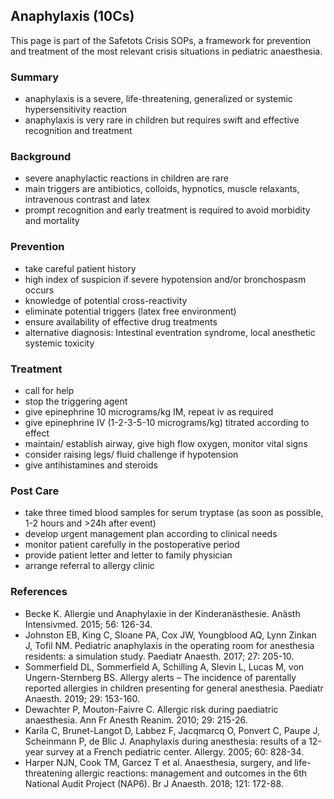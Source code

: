 ## Anaphylaxis (10Cs)
This page is part of the Safetots Crisis SOPs, a framework for prevention and treatment of the most relevant crisis situations in pediatric anaesthesia.

### Summary
- anaphylaxis is a severe, life-threatening, generalized or systemic hypersensitivity reaction
- anaphylaxis is very rare in children but requires swift and effective recognition and treatment

### Background
- severe anaphylactic reactions in children are rare
- main triggers are antibiotics, colloids, hypnotics, muscle relaxants, intravenous contrast and latex
- prompt recognition and early treatment is required to avoid morbidity and mortality

### Prevention
- take careful patient history
- high index of suspicion if severe hypotension and/or bronchospasm occurs
- knowledge of potential cross-reactivity
- eliminate potential triggers (latex free environment)
- ensure availability of effective drug treatments
- alternative diagnosis: Intestinal eventration syndrome, local anesthetic systemic toxicity

### Treatment
- call for help
- stop the triggering agent
- give epinephrine 10 micrograms/kg IM, repeat iv as required
- give epinephrine IV (1-2-3-5-10 micrograms/kg) titrated according to effect
- maintain/ establish airway, give high flow oxygen, monitor vital signs
- consider raising legs/ fluid challenge if hypotension
- give antihistamines and steroids

### Post Care
- take three timed blood samples for serum tryptase (as soon as possible, 1-2 hours and \>24h after event)
- develop urgent management plan according to clinical needs
- monitor patient carefully in the postoperative period
- provide patient letter and letter to family physician
- arrange referral to allergy clinic

### References
- Becke K. Allergie und Anaphylaxie in der Kinderanästhesie. Anästh Intensivmed. 2015; 56: 126-34.
- Johnston EB, King C, Sloane PA, Cox JW, Youngblood AQ, Lynn Zinkan J, Tofil NM. Pediatric anaphylaxis in the operating room for anesthesia residents: a simulation study. Paediatr Anaesth. 2017; 27: 205-10.
- Sommerfield DL, Sommerfield A, Schilling A, Slevin L, Lucas M, von Ungern-Sternberg BS. Allergy alerts -- The incidence of parentally reported allergies in children presenting for general anesthesia. Paediatr Anaesth. 2019; 29: 153-160.
- Dewachter P, Mouton-Faivre C. Allergic risk during paediatric anaesthesia. Ann Fr Anesth Reanim. 2010; 29: 215-26.
- Karila C, Brunet-Langot D, Labbez F, Jacqmarcq O, Ponvert C, Paupe J, Scheinmann P, de Blic J. Anaphylaxis during anesthesia: results of a 12-year survey at a French pediatric center. Allergy. 2005; 60: 828-34.
- Harper NJN, Cook TM, Garcez T et al. Anaesthesia, surgery, and life-threatening allergic reactions: management and outcomes in the 6th National Audit Project (NAP6). Br J Anaesth. 2018; 121: 172-88.

